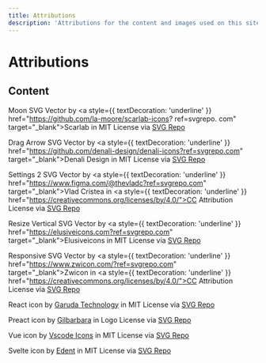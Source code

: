 ```yaml
---
title: Attributions
description: 'Attributions for the content and images used on this site.'
---
```

# Attributions

## Content

Moon SVG Vector by <a style={{ textDecoration: 'underline' }} href="https://github.com/la-moore/scarlab-icons?
ref=svgrepo.
com"
target="_blank">Scarlab</a> in MIT License via <a href="https://www.svgrepo.com/" target="_blank">SVG Repo</a>

Drag Arrow SVG Vector by <a style={{ textDecoration: 'underline' }} href="https://github.com/denali-design/denali-icons?ref=svgrepo.com"
target="_blank">Denali Design</a> in MIT License via <a href="https://www.svgrepo.com/" target="_blank">SVG Repo</a>

Settings 2 SVG Vector by <a style={{ textDecoration: 'underline' }} href="https://www.figma.com/@thevladc?ref=svgrepo.com" target="_blank">Vlad Cristea</a>
in <a style={{ textDecoration: 'underline' }} href="https://creativecommons.org/licenses/by/4.0/">CC Attribution License</a> via <a href="https://www.
svgrepo.com/" target="_blank">SVG Repo</a>

Resize Vertical SVG Vector by <a style={{ textDecoration: 'underline' }} href="https://elusiveicons.com?ref=svgrepo.com" target="_blank">Elusiveicons</a>
in MIT License via <a href="https://www.svgrepo.com/" target="_blank">SVG Repo</a>

Responsive SVG Vector by <a style={{ textDecoration: 'underline' }} href="https://www.zwicon.com/?ref=svgrepo.com" target="_blank">Zwicon</a> in <a style={{ textDecoration: 'underline' }} href="https://creativecommons.org/licenses/by/4.0/">CC Attribution License</a> via <a href="https://www.svgrepo.com/" target="_blank">SVG Repo</a>

React icon by <a href="https://github.com/garudatechnologydevelopers/sketch-icons?ref=svgrepo.com" target="_blank">Garuda Technology</a> in MIT License via <a href="https://www.svgrepo.com/" target="_blank">SVG Repo</a>

Preact icon by <a href="https://github.com/gilbarbara/logos?ref=svgrepo.com" target="_blank">Gilbarbara</a> in Logo
License via <a href="https://www.svgrepo.com/" target="_blank">SVG Repo</a>

Vue icon by <a href="https://github.com/vscode-icons/vscode-icons?ref=svgrepo.com" target="_blank">Vscode Icons</a> in MIT License via <a href="https://www.svgrepo.com/" target="_blank">SVG Repo</a>

Svelte icon by <a href="https://github.com/edent/SuperTinyIcons?ref=svgrepo.com" target="_blank">Edent</a> in MIT
License via <a href="https://www.svgrepo.com/" target="_blank">SVG Repo</a>
